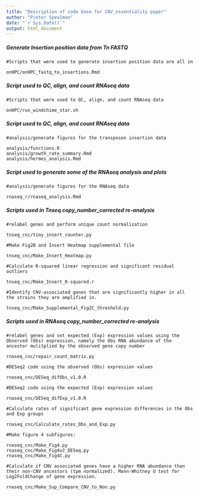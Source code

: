 ---
title: "Description of code base for CNV_essentiality paper"
author: "Pieter Spealman"
date: "`r Sys.Date()`"
output: html_document
---
##### Generate Insertion position data from Tn FASTQ
```{}
#Scripts that were used to generate insertion position data are all in 

onHPC/onHPC_fastq_to_insertions.Rmd
```

##### Script used to QC, align, and count RNAseq data

```{}
#Scripts that were used to QC, align, and count RNAseq data  

onHPC/run_windchime_star.sh
```

##### Script used to QC, align, and count RNAseq data

```{}
#analysis/generate figures for the transposon insertion data

analysis/functions.R
analysis/growth_rate_summary.Rmd
analysis/hermes_analysis.Rmd

```

##### Script used to generate some of the RNAseq analysis and plots

```{}
#analysis/generate figures for the RNAseq data

rnaseq_r/rnaseq_analysis.Rmd

```

##### Scripts used in Tnseq copy_number_corrected re-analysis 

```{}
#relabel genes and perform unique count normalization

tnseq_cnc/tiny_insert_counter.py

#Make Fig2B and Insert Heatmap supplemental file

tnseq_cnc/Make_Insert_Heatmap.py

#Calculate R-squared linear regression and significant residual outliers 

tnseq_cnc/Make_Insert_R-squared.r

#Identify CNV-associated genes that are significantly higher in all the strains they are amplified in.

tnseq_cnc/Make_Supplemental_Fig2C_threshold.py

```

##### Scripts used in RNAseq copy_number_corrected re-analysis 

```{}
#relabel genes and set expected (Exp) expression values using the Observed (Obs) expression, namely the Obs RNA abundance of the ancestor mulitplied by the observed gene copy number

rnaseq_cnc/repair_count_matrix.py

#DESeq2 code using the observed (Obs) expression values

rnaseq_cnc/DESeq_difObs_v1.0.R

#DESeq2 code using the expected (Exp) expression values

rnaseq_cnc/DESeq_difExp_v1.0.R

#Calculate rates of significant gene expression differences in the Obs and Exp groups

rnaseq_cnc/Calculate_rates_Obs_and_Exp.py

#Make figure 4 subfigures:

rnaseq_cnc/Make_Fig4.py
rnaseq_cnc/Make_Fig4v2_DESeq.py
rnaseq_cnc/Make_Fig4C.py

#Calculate if CNV associated genes have a higher RNA abundance than their non-CNV ancestors (tpm normalized). Mann-Whitney U test for Log2FoldChange of gene expression.

rnaseq_cnc/Make_Sup_Compare_CNV_to_Non.py

```





